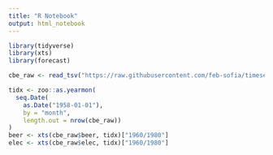 ```yaml
---
title: "R Notebook"
output: html_notebook
---
```

```r
library(tidyverse)
library(xts)
library(forecast)

cbe_raw <- read_tsv("https://raw.githubusercontent.com/feb-sofia/timeseries-2022-2023/main/data/cbe.csv")

tidx <- zoo::as.yearmon(
  seq.Date(
    as.Date("1958-01-01"),
    by = "month",
    length.out = nrow(cbe_raw))
)
beer <- xts(cbe_raw$beer, tidx)["1960/1980"]
elec <- xts(cbe_raw$elec, tidx)["1960/1980"]
```
